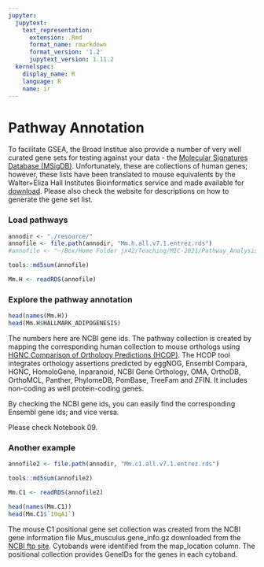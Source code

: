 ```yaml
---
jupyter:
  jupytext:
    text_representation:
      extension: .Rmd
      format_name: rmarkdown
      format_version: '1.2'
      jupytext_version: 1.11.2
  kernelspec:
    display_name: R
    language: R
    name: ir
---
```



# Pathway Annotation


To facilitate GSEA, the Broad Institue also provide a number of very well curated gene sets for testing against your data - the [Molecular Signatures Database (MSigDB)](https://www.gsea-msigdb.org/gsea/msigdb/index.jsp). Unfortunately, these are collections of human genes; however, these lists have been translated to mouse equivalents by the Walter+Eliza Hall Institutes Bioinformatics service and made available for [download](http://bioinf.wehi.edu.au/MSigDB/index.html). Please also check the website for descriptions on how to generate the gene set list.


### Load pathways

```r
annodir <- "./resource/"
annofile <- file.path(annodir, "Mm.h.all.v7.1.entrez.rds")
#annofile <- "~/Box/Home Folder jx42/Teaching/MIC-2021/Pathway_Analysis_Workshop/Data/Mm.h.all.v7.1.entrez.rds"

tools::md5sum(annofile)

Mm.H <- readRDS(annofile)
```


### Explore the pathway annotation 
```r
head(names(Mm.H))
head(Mm.H$HALLMARK_ADIPOGENESIS)
```
<!-- #region -->
The numbers here are NCBI gene ids. The pathway collection is created by mapping the corresponding human collection to mouse orthologs using [HGNC Comparison of Orthology Predictions (HCOP)](https://www.genenames.org/tools/hcop). The HCOP tool integrates orthology assertions predicted by eggNOG, Ensembl Compara, HGNC, HomoloGene, Inparanoid, NCBI Gene Orthology, OMA, OrthoDB, OrthoMCL, Panther, PhylomeDB, PomBase, TreeFam and ZFIN. It includes non-coding as well protein-coding genes.

By checking the NCBI gene ids, you can easily find the corresponding Ensembl gene ids; and vice versa.

Please check Notebook 09.


### Another example
<!-- #endregion -->

```r
annofile2 <- file.path(annodir, "Mm.c1.all.v7.1.entrez.rds")

tools::md5sum(annofile2)

Mm.C1 <- readRDS(annofile2)

head(names(Mm.C1))
head(Mm.C1$`10qA1`)
```

The mouse C1 positional gene set collection was created from the NCBI gene information file Mus_musculus.gene_info.gz downloaded from the [NCBI ftp site](ftp://ftp.ncbi.nlm.nih.gov/gene/DATA/GENE_INFO/Mammalia/). Cytobands were identified from the map_location column. The positional collection provides GeneIDs for the genes in each cytoband.



